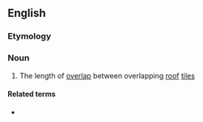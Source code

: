 ==English==

===Etymology===
{{compound|en|head|lap}}

===Noun===
{{en-noun}}

# The length of [[overlap]] between overlapping [[roof]] [[tile]]s

====Related terms====
* {{l|en|sidelap}}